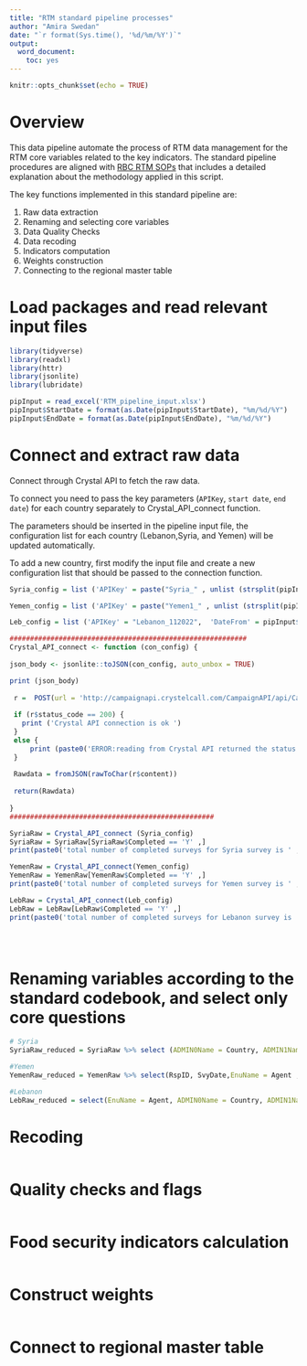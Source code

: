 ```yaml
---
title: "RTM standard pipeline processes"
author: "Amira Swedan"
date: "`r format(Sys.time(), '%d/%m/%Y')`"
output:
  word_document:
    toc: yes
---
```


```r
knitr::opts_chunk$set(echo = TRUE)
```

# Overview

This data pipeline automate the process of RTM data management for the RTM core variables related to the key indicators. The standard pipeline procedures are aligned with [RBC RTM SOPs](https://wfp-my.sharepoint.com/:w:/g/personal/amira_swedan_wfp_org/EVistHIsU_xAsdsF-2SEcRoB-cMrwS-IuyjyscsUVLfuig?e=SH9hHK) that includes a detailed explanation about the methodology applied in this script.
 

The key functions implemented in this standard pipeline are:

1. Raw data extraction
2. Renaming and selecting core variables
2. Data Quality Checks
3. Data recoding 
4. Indicators computation
5. Weights construction
6. Connecting to the regional master table 

# Load packages and read relevant input files

```r
library(tidyverse)
library(readxl)
library(httr)
library(jsonlite)
library(lubridate)

pipInput = read_excel('RTM_pipeline_input.xlsx')
pipInput$StartDate = format(as.Date(pipInput$StartDate), "%m/%d/%Y")
pipInput$EndDate = format(as.Date(pipInput$EndDate), "%m/%d/%Y")

```


# Connect and extract raw data

Connect through Crystal API to fetch the raw data.

To connect you need to pass the key parameters (`APIKey`, `start date`, `end date`) for each country separately to Crystal_API_connect function.

The parameters should be inserted in the pipeline input file, the configuration list for each country (Lebanon,Syria, and Yemen) will be updated automatically.

To add a new country, first modify the input file and create a new configuration list that should be passed to the connection function. 

```r


Syria_config = list ('APIKey' = paste("Syria_" , unlist (strsplit(pipInput$EndDate[pipInput$CountryCode == 'Syria'] , "/")) [1] , unlist (strsplit(pipInput$EndDate[pipInput$CountryCode == 'Syria'] , "/")) [3] , sep = ""),  'DateFrom' = pipInput$StartDate[pipInput$CountryCode == 'Syria']  , 'DateTo' = pipInput$EndDate[pipInput$CountryCode == 'Syria'] )

Yemen_config = list ('APIKey' = paste("Yemen1_" , unlist (strsplit(pipInput$EndDate[pipInput$CountryCode == 'Yemen1'] , "/")) [1] , unlist (strsplit(pipInput$EndDate[pipInput$CountryCode == 'Yemen1'] , "/")) [3] , sep = ""),  'DateFrom' = pipInput$StartDate[pipInput$CountryCode == 'Yemen1']  , 'DateTo' = pipInput$EndDate[pipInput$CountryCode == 'Yemen1'] )

Leb_config = list ('APIKey' = "Lebanon_112022",  'DateFrom' = pipInput$StartDate[pipInput$CountryCode == 'Lebanon']  , 'DateTo' = pipInput$EndDate[pipInput$CountryCode == 'Lebanon'] )

##########################################################
Crystal_API_connect <- function (con_config) {
  
json_body <- jsonlite::toJSON(con_config, auto_unbox = TRUE)

print (json_body)
  
 r =  POST(url = 'http://campaignapi.crystelcall.com/CampaignAPI/api/Campaign' , body = json_body , add_headers('Content-Type'='application/json')) 
 
 if (r$status_code == 200) {
   print ('Crystal API connection is ok ')
 }
 else {
     print (paste0('ERROR:reading from Crystal API returned the status code ' , r$status_code))
 }
 
 Rawdata = fromJSON(rawToChar(r$content))
 
 return(Rawdata)
 
}
##################################################

SyriaRaw = Crystal_API_connect (Syria_config)
SyriaRaw = SyriaRaw[SyriaRaw$Completed == 'Y' ,]
print(paste0('total number of completed surveys for Syria survey is ' , nrow(SyriaRaw)))

YemenRaw = Crystal_API_connect(Yemen_config)
YemenRaw = YemenRaw[YemenRaw$Completed == 'Y' ,]
print(paste0('total number of completed surveys for Yemen survey is ' , nrow(YemenRaw)))

LebRaw = Crystal_API_connect(Leb_config)
LebRaw = LebRaw[LebRaw$Completed == 'Y' ,]
print(paste0('total number of completed surveys for Lebanon survey is ' , nrow(LebRaw)))


 
```


# Renaming variables according to the standard codebook, and select only core questions

```r
# Syria
SyriaRaw_reduced = SyriaRaw %>% select (ADMIN0Name = Country, ADMIN1Name = City, ADMIN2Name = Area,RspID,SvyDate,EnuName = Agent ,HHH_YN,HHHSex,HHHAge,HHHEducation,RESPAge,HHSize , HHDispl, IDPDuration,HouseType,HWaterSRC, FCSStap, FCSPulse, FCSVeg, FCSFruit,FCSPr, FCSDairy, FCS_SRf, MktAccess_1M, MktAccessCnstr, rCSILessQlty, rCSIBorrow, rCSIMealNb , rCSIMealSize, rCSIMealAdult, Lcs_stress_DomAsset, Lcs_stress_Saving, Lcs_stress_SellFoodRation, Lcs_stress_CrdtFood, Lcs_crisis_OutSchool, Lcs_crisis_ProdAssets, Lcs_crisis_Migration, Lcs_em_ResAsset, LcsR_em_FemAnimal, Lcs_em_Begged)

#Yemen
YemenRaw_reduced = YemenRaw %>% select(RspID, SvyDate,EnuName = Agent ,RESPAge = BirthYear, HHHSex = HoHSex, ADMIN0Name = Country, ADMIN1Name = City, ADMIN2Name = Area, HHSize= HHSize_90days, HHDispl = IDP_YN, HHChronIllNb = HH65_Disease, FCSStap = Staples, FCSPulse = Pulses, FCSVeg = Veg, FCSFruit = Fruits, FCSPr = Proteins, FCSDairy = Dairy, FCSFat = Fats, FCSSugar = Sugars, FCS_SRf = FoodSrc1, rCSILessQlty = LessExpensiveFood, rCSIBorrow = BorrowOrHelp, rCSIMealNb = ReduceNumMeals, rCSIMealSize = LimitPortionSize, rCSIMealAdult = RestrictConsumption,LcsEN_stress_DomAsset = LC_2_SoldAsset, LcsEN_stress_CrdtFood = LC_3_CreditFood, LcsEN_stress_Saving = LC_4_SpentSaving, LcsEN_stress_BorrowCash = LC_5_BorrowMoney, LcsEN_crisis_ProdAssets = LC_6_SoldProduction, LcsEN_crisis_Health = LC_7_ReduceHealth, LcsEN_crisis_OutSchool = LC_8_WithdrawSchool, LcsEN_em_ResAsset = LC_9_SoldHome, LcsEN_em_Begged = LC_10_Begged , LcsEN_em_LastAnimal = LC_11_LastAnimal, LhCSIEnAccess = LC_MainReason, HHIncFirst_SRi = Income_MainSrc, HHIncChg_YN_1M = Income_Change  )

#Lebanon
LebRaw_reduced = select(EnuName = Agent, ADMIN0Name = Country, ADMIN1Name = City, ADMIN2Name = Area, SvyDate,RESPAge,HouseType= HHHousingCurrent, FCSStap, FCSPulse, FCSDairy, FCSPr, FCSVeg, FCSFruit, FCSFat, FCSSugar, rCSILessQlty, rCSIBorrow, rCSIMealSize, rCSIMealNb, rCSIMealAdult = rCSIMealAdul, LhCSIDomAsset )

```


# Recoding

```r

```




# Quality checks and flags

```r

```



# Food security indicators calculation

```r

```


# Construct weights

```r

```


# Connect to regional master table

```r

```






